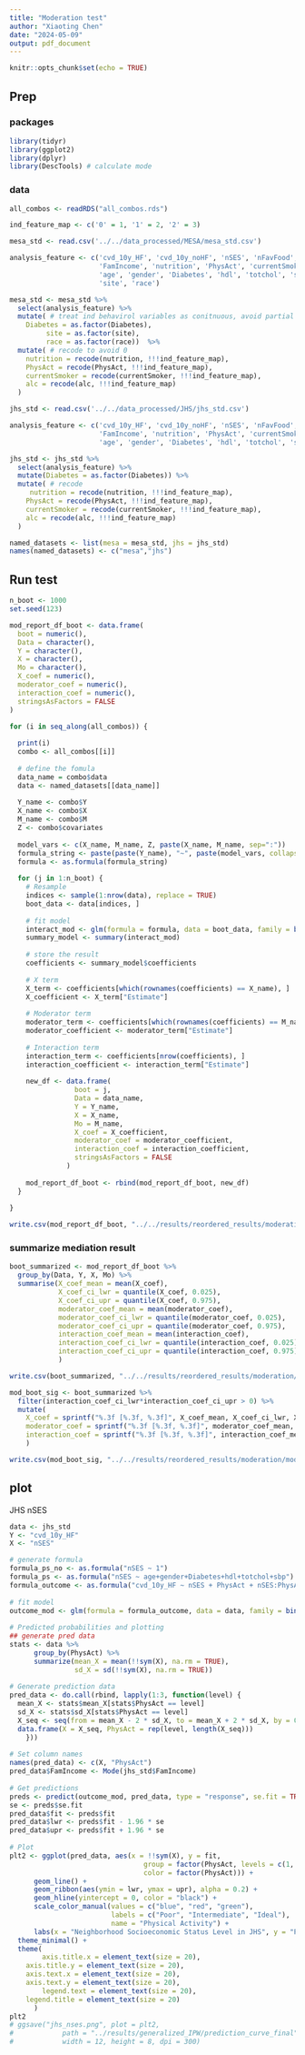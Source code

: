 ```yaml
---
title: "Moderation test"
author: "Xiaoting Chen"
date: "2024-05-09"
output: pdf_document
---
```


```r
knitr::opts_chunk$set(echo = TRUE)
```

## Prep

### packages
```r
library(tidyr)
library(ggplot2)
library(dplyr)
library(DescTools) # calculate mode
```

### data

```r
all_combos <- readRDS("all_combos.rds")
```

```r
ind_feature_map <- c('0' = 1, '1' = 2, '2' = 3)
```

```r
mesa_std <- read.csv('../../data_processed/MESA/mesa_std.csv')

analysis_feature <- c('cvd_10y_HF', 'cvd_10y_noHF', 'nSES', 'nFavFood', 'nPhysFac', 'nRS',
                      'FamIncome', 'nutrition', 'PhysAct', 'currentSmoker', 'alc',
                      'age', 'gender', 'Diabetes', 'hdl', 'totchol', 'sbp',
                      'site', 'race')

mesa_std <- mesa_std %>%
  select(analysis_feature) %>%
  mutate( # treat ind behavirol variables as conitnuous, avoid partial significant 
    Diabetes = as.factor(Diabetes),
         site = as.factor(site),
         race = as.factor(race))  %>%
  mutate( # recode to avoid 0
    nutrition = recode(nutrition, !!!ind_feature_map),
    PhysAct = recode(PhysAct, !!!ind_feature_map),
    currentSmoker = recode(currentSmoker, !!!ind_feature_map),
    alc = recode(alc, !!!ind_feature_map)
  )


```

```r
jhs_std <- read.csv('../../data_processed/JHS/jhs_std.csv')

analysis_feature <- c('cvd_10y_HF', 'cvd_10y_noHF', 'nSES', 'nFavFood', 'nPhysFac', 'nRS',
                      'FamIncome', 'nutrition', 'PhysAct', 'currentSmoker', 'alc',
                      'age', 'gender', 'Diabetes', 'hdl', 'totchol', 'sbp')

jhs_std <- jhs_std %>%
  select(analysis_feature) %>%
  mutate(Diabetes = as.factor(Diabetes)) %>%
  mutate( # recode 
     nutrition = recode(nutrition, !!!ind_feature_map),
    PhysAct = recode(PhysAct, !!!ind_feature_map),
    currentSmoker = recode(currentSmoker, !!!ind_feature_map),
    alc = recode(alc, !!!ind_feature_map)
  )
```

```r
named_datasets <- list(mesa = mesa_std, jhs = jhs_std)
names(named_datasets) <- c("mesa","jhs")
```

## Run test

```r
n_boot <- 1000
set.seed(123)

mod_report_df_boot <- data.frame(
  boot = numeric(),
  Data = character(),
  Y = character(),
  X = character(),
  Mo = character(),
  X_coef = numeric(),
  moderator_coef = numeric(),
  interaction_coef = numeric(),
  stringsAsFactors = FALSE 
)

for (i in seq_along(all_combos)) {
  
  print(i)  
  combo <- all_combos[[i]]
  
  # define the fomula
  data_name = combo$data
  data <- named_datasets[[data_name]]
  
  Y_name <- combo$Y
  X_name <- combo$X
  M_name <- combo$M
  Z <- combo$covariates
  
  model_vars <- c(X_name, M_name, Z, paste(X_name, M_name, sep=":"))
  formula_string <- paste(paste(Y_name), "~", paste(model_vars, collapse=" + "))
  formula <- as.formula(formula_string)
  
  for (j in 1:n_boot) {
    # Resample 
    indices <- sample(1:nrow(data), replace = TRUE)
    boot_data <- data[indices, ]
    
    # fit model
    interact_mod <- glm(formula = formula, data = boot_data, family = binomial())
    summary_model <- summary(interact_mod)
  
    # store the result
    coefficients <- summary_model$coefficients
    
    # X term
    X_term <- coefficients[which(rownames(coefficients) == X_name), ]
    X_coefficient <- X_term["Estimate"]
  
    # Moderator term
    moderator_term <- coefficients[which(rownames(coefficients) == M_name), ]
    moderator_coefficient <- moderator_term["Estimate"]
    
    # Interaction term
    interaction_term <- coefficients[nrow(coefficients), ]
    interaction_coefficient <- interaction_term["Estimate"]
    
    new_df <- data.frame(
                boot = j,
                Data = data_name,
                Y = Y_name,
                X = X_name,
                Mo = M_name,
                X_coef = X_coefficient,
                moderator_coef = moderator_coefficient,
                interaction_coef = interaction_coefficient,
                stringsAsFactors = FALSE 
              )
  
    mod_report_df_boot <- rbind(mod_report_df_boot, new_df)
  }
  
}

```


```r
write.csv(mod_report_df_boot, "../../results/reordered_results/moderation/mod_report_df_boot.csv", row.names = FALSE)
```

### summarize mediation result 

```r
boot_summarized <- mod_report_df_boot %>%
  group_by(Data, Y, X, Mo) %>%
  summarise(X_coef_mean = mean(X_coef),
            X_coef_ci_lwr = quantile(X_coef, 0.025),
            X_coef_ci_upr = quantile(X_coef, 0.975),
            moderator_coef_mean = mean(moderator_coef),
            moderator_coef_ci_lwr = quantile(moderator_coef, 0.025),
            moderator_coef_ci_upr = quantile(moderator_coef, 0.975),
            interaction_coef_mean = mean(interaction_coef),
            interaction_coef_ci_lwr = quantile(interaction_coef, 0.025),
            interaction_coef_ci_upr = quantile(interaction_coef, 0.975)
            )

write.csv(boot_summarized, "../../results/reordered_results/moderation/mod_boot_summarized.csv", row.names = FALSE)
```

```r
mod_boot_sig <- boot_summarized %>%
  filter(interaction_coef_ci_lwr*interaction_coef_ci_upr > 0) %>%
  mutate(
    X_coef = sprintf("%.3f [%.3f, %.3f]", X_coef_mean, X_coef_ci_lwr, X_coef_ci_upr),
    moderator_coef = sprintf("%.3f [%.3f, %.3f]", moderator_coef_mean, moderator_coef_ci_lwr, moderator_coef_ci_upr),
    interaction_coef = sprintf("%.3f [%.3f, %.3f]", interaction_coef_mean, interaction_coef_ci_lwr, interaction_coef_ci_upr)
    )

write.csv(mod_boot_sig, "../../results/reordered_results/moderation/mod_boot_sig.csv", row.names = FALSE)
```


## plot

JHS nSES
```r
data <- jhs_std
Y <- "cvd_10y_HF"
X <- "nSES"

# generate formula 
formula_ps_no <- as.formula("nSES ~ 1")
formula_ps <- as.formula("nSES ~ age+gender+Diabetes+hdl+totchol+sbp")
formula_outcome <- as.formula("cvd_10y_HF ~ nSES + PhysAct + nSES:PhysAct")
  
# fit model
outcome_mod <- glm(formula = formula_outcome, data = data, family = binomial())
    
# Predicted probabilities and plotting
## generate pred data
stats <- data %>%
      group_by(PhysAct) %>%
      summarize(mean_X = mean(!!sym(X), na.rm = TRUE), 
                sd_X = sd(!!sym(X), na.rm = TRUE))
    
# Generate prediction data
pred_data <- do.call(rbind, lapply(1:3, function(level) {
  mean_X <- stats$mean_X[stats$PhysAct == level]
  sd_X <- stats$sd_X[stats$PhysAct == level]
  X_seq <- seq(from = mean_X - 2 * sd_X, to = mean_X + 2 * sd_X, by = 0.1)
  data.frame(X = X_seq, PhysAct = rep(level, length(X_seq)))
    }))
    
# Set column names
names(pred_data) <- c(X, "PhysAct")
pred_data$FamIncome <- Mode(jhs_std$FamIncome)
    
# Get predictions
preds <- predict(outcome_mod, pred_data, type = "response", se.fit = TRUE)
se <- preds$se.fit
pred_data$fit <- preds$fit
pred_data$lwr <- preds$fit - 1.96 * se
pred_data$upr <- preds$fit + 1.96 * se
    
# Plot
plt2 <- ggplot(pred_data, aes(x = !!sym(X), y = fit, 
                                 group = factor(PhysAct, levels = c(1, 2, 3)),  
                                 color = factor(PhysAct))) +
      geom_line() +
      geom_ribbon(aes(ymin = lwr, ymax = upr), alpha = 0.2) +
      geom_hline(yintercept = 0, color = "black") +
      scale_color_manual(values = c("blue", "red", "green"), 
                         labels = c("Poor", "Intermediate", "Ideal"),
                         name = "Physical Activity") +
      labs(x = "Neighborhood Socioeconomic Status Level in JHS", y = "Predicted Probabilities of Experiencing CVD") +
  theme_minimal() +
  theme(
        axis.title.x = element_text(size = 20),  
    axis.title.y = element_text(size = 20), 
    axis.text.x = element_text(size = 20),  
    axis.text.y = element_text(size = 20),
        legend.text = element_text(size = 20),
    legend.title = element_text(size = 20) 
      )
plt2
# ggsave("jhs_nses.png", plot = plt2,
#            path = "../results/generalized_IPW/prediction_curve_final",
#            width = 12, height = 8, dpi = 300)
```